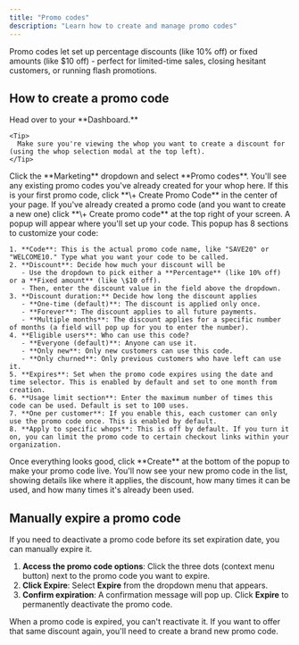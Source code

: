 ```yaml
---
title: "Promo codes"
description: "Learn how to create and manage promo codes"
---
```


Promo codes let set up percentage discounts (like 10% off) or fixed amounts (like \$10 off) - perfect for limited-time sales, closing hesitant customers, or running flash promotions.

## How to create a promo code

<Steps>
  <Step title="Access your dashboard" titleSize="h3">
    Head over to your **Dashboard.**

    <Tip>
      Make sure you're viewing the whop you want to create a discount for (using the whop selection modal at the top left).
    </Tip>
  </Step>
  <Step title="Navigate to Promo codes" titleSize="h3">
    Click the **Marketing** dropdown and select **Promo codes**. You'll see any existing promo codes you've already created for your whop here.
  </Step>
  <Step title="Create a new code" titleSize="h3">
    If this is your first promo code, click **\+ Create Promo Code** in the center of your page. If you've already created a promo code (and you want to create a new one) click **\+ Create promo code** at the top right of your screen. A popup will appear where you'll set up your code.
  </Step>
  <Step title="Set up your promo code" titleSize="h3">
    This popup has 8 sections to customize your code:

    1. **Code**: This is the actual promo code name, like "SAVE20" or "WELCOME10." Type what you want your code to be called.
    2. **Discount**: Decide how much your discount will be
       - Use the dropdown to pick either a **Percentage** (like 10% off) or a **Fixed amount** (like \$10 off).
       - Then, enter the discount value in the field above the dropdown.
    3. **Discount duration:** Decide how long the discount applies
       - **One-time (default)**: The discount is applied only once.
       - **Forever**: The discount applies to all future payments.
       - **Multiple months**: The discount applies for a specific number of months (a field will pop up for you to enter the number).
    4. **Eligible users**: Who can use this code?
       - **Everyone (default)**: Anyone can use it.
       - **Only new**: Only new customers can use this code.
       - **Only churned**: Only previous customers who have left can use it.
    5. **Expires**: Set when the promo code expires using the date and time selector. This is enabled by default and set to one month from creation.
    6. **Usage limit section**: Enter the maximum number of times this code can be used. Default is set to 100 uses.
    7. **One per customer**: If you enable this, each customer can only use the promo code once. This is enabled by default.
    8. **Apply to specific whops**: This is off by default. If you turn it on, you can limit the promo code to certain checkout links within your organization.
  </Step>
  <Step title="Activate your code" titleSize="h3">
    Once everything looks good, click **Create** at the bottom of the popup to make your promo code live. You'll now see your new promo code in the list, showing details like where it applies, the discount, how many times it can be used, and how many times it's already been used.
  </Step>
</Steps>

## Manually expire a promo code

If you need to deactivate a promo code before its set expiration date, you can manually expire it.

1. **Access the promo code options**: Click the three dots (context menu button) next to the promo code you want to expire.
2. **Click Expire**: Select **Expire** from the dropdown menu that appears.
3. **Confirm expiration**: A confirmation message will pop up. Click **Expire** to permanently deactivate the promo code.

<Warning>
  When a promo code is expired, you can't reactivate it. If you want to offer that same discount again, you'll need to create a brand new promo code.
</Warning>
